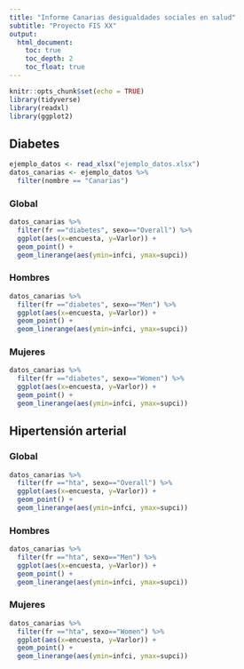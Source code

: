 ```yaml
---
title: "Informe Canarias desigualdades sociales en salud"
subtitle: "Proyecto FIS XX"
output: 
  html_document:
    toc: true
    toc_depth: 2
    toc_float: true
---
```


```r
knitr::opts_chunk$set(echo = TRUE)
library(tidyverse)
library(readxl)
library(ggplot2)
```

## Diabetes {.tabset}

``` r

ejemplo_datos <- read_xlsx("ejemplo_datos.xlsx")
datos_canarias <- ejemplo_datos %>%
  filter(nombre == "Canarias")

```

### Global

``` r

datos_canarias %>%
  filter(fr =="diabetes", sexo=="Overall") %>%
  ggplot(aes(x=encuesta, y=Varlor)) +
  geom_point() +
  geom_linerange(aes(ymin=infci, ymax=supci))

```

### Hombres

``` r

datos_canarias %>%
  filter(fr =="diabetes", sexo=="Men") %>%
  ggplot(aes(x=encuesta, y=Varlor)) +
  geom_point() +
  geom_linerange(aes(ymin=infci, ymax=supci))

```

### Mujeres

``` r

datos_canarias %>%
  filter(fr =="diabetes", sexo=="Women") %>%
  ggplot(aes(x=encuesta, y=Varlor)) +
  geom_point() +
  geom_linerange(aes(ymin=infci, ymax=supci))

```


## Hipertensión arterial {.tabset}

### Global

``` r

datos_canarias %>%
  filter(fr =="hta", sexo=="Overall") %>%
  ggplot(aes(x=encuesta, y=Varlor)) +
  geom_point() +
  geom_linerange(aes(ymin=infci, ymax=supci))

```

### Hombres

``` r

datos_canarias %>%
  filter(fr =="hta", sexo=="Men") %>%
  ggplot(aes(x=encuesta, y=Varlor)) +
  geom_point() +
  geom_linerange(aes(ymin=infci, ymax=supci))

```

### Mujeres

``` r

datos_canarias %>%
  filter(fr =="hta", sexo=="Women") %>%
  ggplot(aes(x=encuesta, y=Varlor)) +
  geom_point() +
  geom_linerange(aes(ymin=infci, ymax=supci))

```


